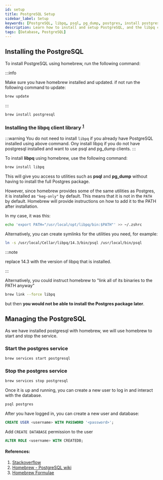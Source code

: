 ```yaml
---
id: setup
title: PostgreSQL Setup 
sidebar_label: Setup
keywords: [PostgreSQL, libpq, psql, pg_dump, postgres, install postgres, install postgres client, install psql, install pgdump]
description: Learn how to install and setup PostgreSQL, and the libpq client library seperately for PostgreSQL, giving you access to utilities such as psql and pg_dump.
tags: [Database, PostgreSQL]
---
```

## Installing the PostgreSQL 

To install PostgreSQL using homebrew, run the following command:

:::info

Make sure you have homebrew installed and updated. if not run the following command to update:

```bash
brew update
```

:::

```bash
brew install postgresql
```

### Installing the libpq client library <sup>[1](#references)</sup>

:::warning
You do not need to install `libpq` if you already have PostgreSQL installed using above command. Ony install libpq if you do not have postgresql installed and want to use psql and pg_dump clients.
:::

To install **libpq** using homebrew, use the following command:

```bash
brew install libpq
```

This will give you access to utilities such as __psql__ and __pg_dump__ without having to install the full Postgres package. 

However, since homebrew provides some of the same utilities as Postgres, it is installed as `"keg-only"` by default. This means that it is not in the `PATH` by default. Homebrew will provide instructions on how to add it to the PATH after installation. 

In my case, it was this:

```bash
echo 'export PATH="/usr/local/opt/libpq/bin:$PATH"' >> ~/.zshrc
```

Alternatively, you can create symlinks for the utilities you need, for example:

```bash
ln -s /usr/local/Cellar/libpq/14.3/bin/psql /usr/local/bin/psql
```
:::note

replace 14.3 with the version of libpq that is installed.

:::

Alternatively, you could instruct homebrew to "link all of its binaries to the PATH anyway"

```bash
brew link --force libpq
```

but then __you would not be able to install the Postgres package later__.

## Managing the PostgreSQL

As we have installed postgresql with homebrew, we will use homebrew to start and stop the service.

### Start the postgres service

```bash
brew services start postgresql
```

### Stop the postgres service

```bash
brew services stop postgresql
```

Once it is up and running, you can create a new user to log in and interact with the database.

```bash
psql postgres
```

After you have logged in, you can create a new user and database:

```sql
CREATE USER <username> WITH PASSWORD '<password>';
```

Add `CREATE DATABASE` permission to the user

```sql
ALTER ROLE <username> WITH CREATEDB;
```

#### References:

1. [Stackoverflow](https://stackoverflow.com/questions/44654216/correct-way-to-install-psql-without-full-postgres-on-macos)
2. [Homebrew - PostgreSQL wiki](https://wiki.postgresql.org/wiki/Homebrew)
3. [ Homebrew Formulae](https://formulae.brew.sh/formula/postgresql)